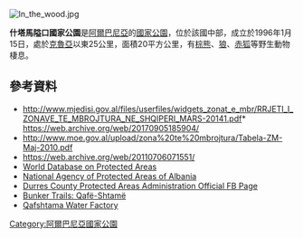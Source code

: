 [[Image:In_the_wood.jpg|right]]
{{coord|41|31|14|N|19|53|53|E|format=dms|display=title}}

'''什塔馬隘口國家公園'''是[[阿爾巴尼亞|阿爾巴尼亞]]的[[國家公園|國家公園]]，位於該國中部，成立於1996年1月15日，處於[[克魯亞|克魯亞]]以東25公里，面積20平方公里，有[[棕熊|棕熊]]、[[狼|狼]]、[[赤狐|赤狐]]等野生動物棲息。

==參考資料==
* http://www.mjedisi.gov.al/files/userfiles/widgets_zonat_e_mbr/RRJETI_I_ZONAVE_TE_MBROJTURA_NE_SHQIPERI_MARS-20141.pdf* {{Wayback|url=http://www.mjedisi.gov.al/files/userfiles/widgets_zonat_e_mbr/RRJETI_I_ZONAVE_TE_MBROJTURA_NE_SHQIPERI_MARS-20141.pdf* |date=20170905185904 }} https://web.archive.org/web/20170905185904/ {{Wayback|url=http://www.mjedisi.gov.al/files/userfiles/widgets_zonat_e_mbr/RRJETI_I_ZONAVE_TE_MBROJTURA_NE_SHQIPERI_MARS-20141.pdf |date=20170905185904 }}
* http://www.moe.gov.al/upload/zona%20te%20mbrojtura/Tabela-ZM-Maj-2010.pdf {{Wayback|url=http://www.moe.gov.al/upload/zona%20te%20mbrojtura/Tabela-ZM-Maj-2010.pdf |date=20120308182106 }}
* https://web.archive.org/web/20110706071551/
* [http://www.ba.itc.cnr.it/AP/Qafe-Shtame.html World Database on Protected Areas] {{Wayback|url=http://www.ba.itc.cnr.it/AP/Qafe-Shtame.html |date=20160304043118 }}
*[http://akzm.gov.al/index.php?lang=en National Agency of Protected Areas of Albania] {{Wayback|url=http://akzm.gov.al/index.php?lang=en |date=20190511211223 }}
*[https://www.facebook.com/AZMDurres/ Durres County Protected Areas Administration Official FB Page] {{Wayback|url=https://www.facebook.com/AZMDurres/ |date=20220113003803 }}
*[https://web.archive.org/web/20120630182208/http://www.bunkertrails.org/app/trails/details/1 Bunker Trails: Qafë-Shtamë]
*[http://www.qafshtama.com/home.html Qafshtama Water Factory] {{Wayback|url=http://www.qafshtama.com/home.html |date=20181224094211 }}

{{Albania-geo-stub}}
[[Category:阿爾巴尼亞國家公園|Category:阿爾巴尼亞國家公園]]